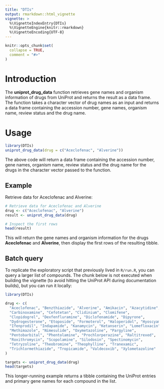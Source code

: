```yaml
---
title: "DTIs"
output: rmarkdown::html_vignette
vignette: >
  %\VignetteIndexEntry{DTIs}
  %\VignetteEngine{knitr::rmarkdown}
  %\VignetteEncoding{UTF-8}
---
```


```r
knitr::opts_chunk$set(
  collapse = TRUE,
  comment = "#>"
)
```

# Introduction

The **uniprot_drug_data** function retrieves gene names and organism information of drugs from UniProt and returns the result as a data frame. The function takes a character vector of drug names as an input and returns a data frame containing the accession number, gene names, organism name, review status and the drug name.

# Usage

```r
library(DTIs)
uniprot_drug_data(drug = c("Aceclofenac", "Alverine"))
```

The above code will return a data frame containing the accession number, gene names, organism name, review status and the drug name for the drugs in the character vector passed to the function.

## Example

Retrieve data for Aceclofenac and Alverine:

```r
# Retrieve data for Aceclofenac and Alverine
drug <- c("Aceclofenac", "Alverine")
result <- uniprot_drug_data(drug)

# Inspect the first rows
head(result)
```

This will return the gene names and organism information for the drugs **Aceclofenac** and **Alverine**, then display the first rows of the resulting tibble.

## Batch query

To replicate the exploratory script that previously lived in `R/run.R`, you can query a larger list of compounds. The chunk below is not executed when building the vignette (to avoid hitting the UniProt API during documentation builds), but you can run it locally:

```r
library(DTIs)

drug <- c(
  "Aceclofenac", "Benzthiazide", "Alverine", "Amikacin", "Azacytidine",
  "Carbinoxamine", "Cefotetan", "Clidinium", "Clomifene",
  "Clopidogrel", "Dexfenfluramine", "Diclofenamide", "Dipyrone",
  "Dydrogesterone", "Etoposide", "Formoterol", "Haloperidol", "Hyoscyamine",
  "Ifenprodil", "Indapamide", "Kanamycin", "Ketanserin", "Lomefloxacin",
  "Methimazole", "Nimesulide", "Oxymetazoline", "Pargyline",
  "Pentobarbital", "Phentolamine", "Prochlorperazine", "Raltitrexed",
  "Roxithromycin", "Scopolamine", "Silodosin", "Spectinomycin",
  "Tetryzoline", "Theobromine", "Theophylline", "Tranexamic",
  "Trichlormethiazide", "Tropicamide", "Valdecoxib", "Xylometazoline"
)

targets <- uniprot_drug_data(drug)
head(targets)
```

This longer-running example returns a tibble containing the UniProt entries and primary gene names for each compound in the list.
